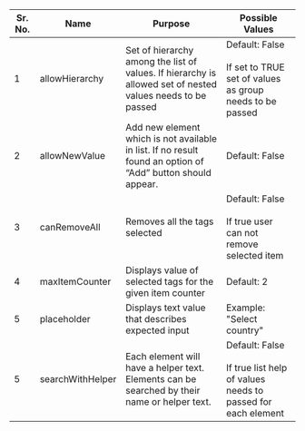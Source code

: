 
|Sr. No.   |  Name | Purpose   | Possible Values  |
|---|---|---|---|
| 1  | allowHierarchy  | Set of hierarchy among the list of values. If hierarchy is allowed set of nested values needs to be passed| Default: False<br/><br/> If set to TRUE set of values as group needs to be passed  |
|  2 | allowNewValue  | Add new element which is not available in list. If no result found an option of “Add” button should appear. | Default: False |
| 3  | canRemoveAll  | Removes all the tags selected|  Default: False<br/><br/> If true user can not remove selected item |
| 4  | maxItemCounter  | Displays value of selected tags for the given item counter  |  Default: 2 |
| 5  |  placeholder | Displays text value that describes expected input  |  Example: "Select country" |
| 5  | searchWithHelper |Each element will have a helper text. Elements can be searched by their name or helper text. | Default: False<br/><br/> If true list help of values needs to passed for each element |